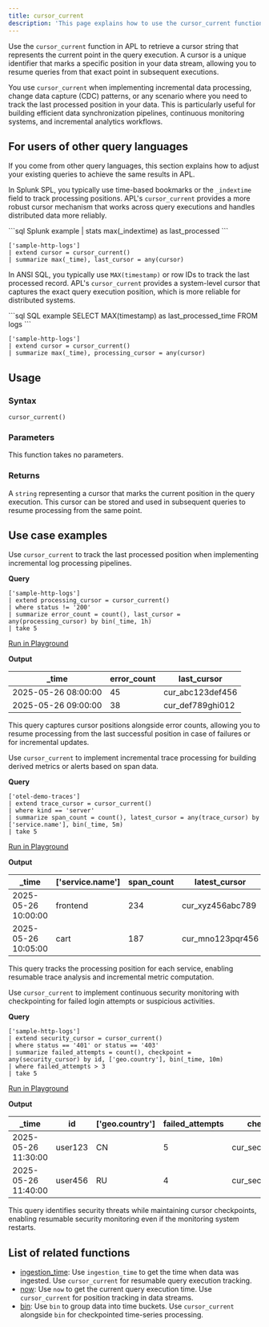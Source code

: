 ```yaml
---
title: cursor_current
description: 'This page explains how to use the cursor_current function in APL.'
---
```


Use the `cursor_current` function in APL to retrieve a cursor string that represents the current point in the query execution. A cursor is a unique identifier that marks a specific position in your data stream, allowing you to resume queries from that exact point in subsequent executions.

You use `cursor_current` when implementing incremental data processing, change data capture (CDC) patterns, or any scenario where you need to track the last processed position in your data. This is particularly useful for building efficient data synchronization pipelines, continuous monitoring systems, and incremental analytics workflows.

## For users of other query languages

If you come from other query languages, this section explains how to adjust your existing queries to achieve the same results in APL.

<AccordionGroup>
<Accordion title="Splunk SPL users">

In Splunk SPL, you typically use time-based bookmarks or the `_indextime` field to track processing positions. APL's `cursor_current` provides a more robust cursor mechanism that works across query executions and handles distributed data more reliably.

<CodeGroup>
```sql Splunk example
| stats max(_indextime) as last_processed
```

```kusto APL equivalent
['sample-http-logs']
| extend cursor = cursor_current()
| summarize max(_time), last_cursor = any(cursor)
```
</CodeGroup>

</Accordion>
<Accordion title="ANSI SQL users">

In ANSI SQL, you typically use `MAX(timestamp)` or row IDs to track the last processed record. APL's `cursor_current` provides a system-level cursor that captures the exact query execution position, which is more reliable for distributed systems.

<CodeGroup>
```sql SQL example
SELECT MAX(timestamp) as last_processed_time
FROM logs
```

```kusto APL equivalent
['sample-http-logs']
| extend cursor = cursor_current()
| summarize max(_time), processing_cursor = any(cursor)
```
</CodeGroup>

</Accordion>
</AccordionGroup>

## Usage

### Syntax

```kusto
cursor_current()
```

### Parameters

This function takes no parameters.

### Returns

A `string` representing a cursor that marks the current position in the query execution. This cursor can be stored and used in subsequent queries to resume processing from the same point.

## Use case examples

<Tabs>
<Tab title="Log analysis">

Use `cursor_current` to track the last processed position when implementing incremental log processing pipelines.

**Query**

```kusto
['sample-http-logs']
| extend processing_cursor = cursor_current()
| where status != '200'
| summarize error_count = count(), last_cursor = any(processing_cursor) by bin(_time, 1h)
| take 5
```

[Run in Playground](https://play.axiom.co/axiom-play-qf1k/query?initForm=%7B%22apl%22%3A%22%5B'sample-http-logs'%5D%20%7C%20extend%20processing_cursor%20%3D%20cursor_current()%20%7C%20where%20status%20!%3D%20'200'%20%7C%20summarize%20error_count%20%3D%20count()%2C%20last_cursor%20%3D%20any(processing_cursor)%20by%20bin(_time%2C%201h)%20%7C%20take%205%22%7D)

**Output**

| _time              | error_count | last_cursor      |
| ------------------ | ----------- | ---------------- |
| 2025-05-26 08:00:00 | 45          | cur_abc123def456 |
| 2025-05-26 09:00:00 | 38          | cur_def789ghi012 |

This query captures cursor positions alongside error counts, allowing you to resume processing from the last successful position in case of failures or for incremental updates.

</Tab>
<Tab title="OpenTelemetry traces">

Use `cursor_current` to implement incremental trace processing for building derived metrics or alerts based on span data.

**Query**

```kusto
['otel-demo-traces']
| extend trace_cursor = cursor_current()
| where kind == 'server'
| summarize span_count = count(), latest_cursor = any(trace_cursor) by ['service.name'], bin(_time, 5m)
| take 5
```

[Run in Playground](https://play.axiom.co/axiom-play-qf1k/query?initForm=%7B%22apl%22%3A%22%5B'otel-demo-traces'%5D%20%7C%20extend%20trace_cursor%20%3D%20cursor_current()%20%7C%20where%20kind%20%3D%3D%20'server'%20%7C%20summarize%20span_count%20%3D%20count()%2C%20latest_cursor%20%3D%20any(trace_cursor)%20by%20%5B'service.name'%5D%2C%20bin(_time%2C%205m)%20%7C%20take%205%22%7D)

**Output**

| _time              | ['service.name'] | span_count | latest_cursor    |
| ------------------ | ----------------- | ---------- | ---------------- |
| 2025-05-26 10:00:00 | frontend          | 234        | cur_xyz456abc789 |
| 2025-05-26 10:05:00 | cart              | 187        | cur_mno123pqr456 |

This query tracks the processing position for each service, enabling resumable trace analysis and incremental metric computation.

</Tab>
<Tab title="Security logs">

Use `cursor_current` to implement continuous security monitoring with checkpointing for failed login attempts or suspicious activities.

**Query**

```kusto
['sample-http-logs']
| extend security_cursor = cursor_current()
| where status == '401' or status == '403'
| summarize failed_attempts = count(), checkpoint = any(security_cursor) by id, ['geo.country'], bin(_time, 10m)
| where failed_attempts > 3
| take 5
```

[Run in Playground](https://play.axiom.co/axiom-play-qf1k/query?initForm=%7B%22apl%22%3A%22%5B'sample-http-logs'%5D%20%7C%20extend%20security_cursor%20%3D%20cursor_current()%20%7C%20where%20status%20%3D%3D%20'401'%20or%20status%20%3D%3D%20'403'%20%7C%20summarize%20failed_attempts%20%3D%20count()%2C%20checkpoint%20%3D%20any(security_cursor)%20by%20id%2C%20%5B'geo.country'%5D%2C%20bin(_time%2C%2010m)%20%7C%20where%20failed_attempts%20%3E%203%20%7C%20take%205%22%7D)

**Output**

| _time              | id       | ['geo.country'] | failed_attempts | checkpoint       |
| ------------------ | -------- | ---------------- | --------------- | ---------------- |
| 2025-05-26 11:30:00 | user123  | CN               | 5               | cur_sec789xyz012 |
| 2025-05-26 11:40:00 | user456  | RU               | 4               | cur_sec012abc345 |

This query identifies security threats while maintaining cursor checkpoints, enabling resumable security monitoring even if the monitoring system restarts.

</Tab>
</Tabs>

## List of related functions

- [ingestion_time](/apl/scalar-functions/metadata-functions/ingestion-time): Use `ingestion_time` to get the time when data was ingested. Use `cursor_current` for resumable query execution tracking.
- [now](/apl/scalar-functions/datetime-functions#now): Use `now` to get the current query execution time. Use `cursor_current` for position tracking in data streams.
- [bin](/apl/scalar-functions/rounding-functions#bin): Use `bin` to group data into time buckets. Use `cursor_current` alongside `bin` for checkpointed time-series processing.

